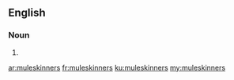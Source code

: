 ==English==

===Noun===
{{head|en|noun plural form}}

# {{plural of|muleskinner|lang=en}}

[[ar:muleskinners]]
[[fr:muleskinners]]
[[ku:muleskinners]]
[[my:muleskinners]]